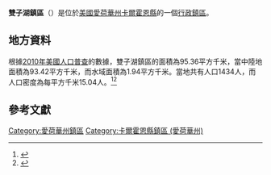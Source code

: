 {{noteTA
|G1=USState
|G2=地名
|G3=Unit
}}
{{Infobox settlement
|official_name            = 雙子湖鎮區
|native_name = Twin Lakes Township
|settlement_type          = [[行政鎮區|行政鎮區]]
|image_skyline            = 
|imagesize                = 
|image_map                = Map highlighting Twin Lakes Township, Calhoun County, Iowa.svg
|mapsize                  = 250px
|pushpin_map  =USA Iowa
|pushpin_label = 雙子湖鎮區
|pushpin_label_position   = top
|pushpin_map_caption      = 雙子湖鎮區在愛荷華州的位置
|subdivision_type         = [[世界政區索引|國家]]
|subdivision_type1        = [[美国州份|州份]]
|subdivision_type2        = [[愛荷華州行政区划|縣]]
|subdivision_name         = [[美国|美国]]
|subdivision_name1        = [[愛荷華州|愛荷華州]]
|subdivision_name2        = [[卡爾霍恩縣_(愛荷華州)|卡爾霍恩縣]]
|elevation_ft             = 1224
|elevation_m              = 373
|timezone                 = [[北美中部時區|北美中部時區]]
|area_total_km2           = 95.36
|area_land_km2            = 93.42
|area_water_km2           = 1.94
|area_total_sq_mi         = 
|area_land_sq_mi          = 
|area_water_sq_mi         = 
|population_as_of         = [[2010年美國人口普查|2010]]
|population_footnotes     = 
|population_total         = 1434
|population_density_km2   = auto
|population_density_sq_mi = auto
|utc_offset               = -6
|coordinates              = {{coord|42|26|04|N|94|41|33|W|type:city_region:US-AL_source:GNS-enwiki|display=inline,title}}
| coor_pinpoint           = 
| coordinates_footnotes   = 
|timezone_DST             = CDT
|utc_offset_DST           = -5
|postal_code_type         = [[美國郵區編號|郵區編號]]
|postal_code              = 
|area_code                = {{link-en|电话区号712|Area code 712|712}}
|blank_name = [[地名信息系统|GNIS ID]]
|blank_info = 468802
}}
'''雙子湖鎮區'''（{{lang-en|Twin Lakes Township}}）是位於[[美國|美國]][[愛荷華州|愛荷華州]][[卡爾霍恩縣_(愛荷華州)|卡爾霍恩縣]]的一個[[行政鎮區|行政鎮區]]。

== 地方資料 ==
根據[[2010年美國人口普查|2010年美國人口普查]]的數據，雙子湖鎮區的面積為95.36平方千米，當中陸地面積為93.42平方千米，而水域面積為1.94平方千米。當地共有人口1434人，而人口密度為每平方千米15.04人。<ref name="GR8">{{cite web|url=http://factfinder2.census.gov|publisher=[[美国人口调查局|美国人口调查局]]|accessdate=2011-05-14|title=American FactFinder|archive-date=2013-09-11|archive-url=https://web.archive.org/web/20130911234518/http://factfinder2.census.gov/|dead-url=no}}</ref><ref>{{cite web|url=https://www.citypopulation.de/en/usa/iowa/admin/|title=USA: Iowa (Counties and Townships) - City Population}}</ref>

== 參考文獻 ==
{{reflist}}

{{卡爾霍恩縣 (愛荷華州)}}

{{DEFAULTSORT:Twin Lakes Township}}
[[Category:愛荷華州鎮區|Category:愛荷華州鎮區]]
[[Category:卡爾霍恩縣鎮區_(愛荷華州)|Category:卡爾霍恩縣鎮區 (愛荷華州)]]

{{Iowa-geo-stub}}